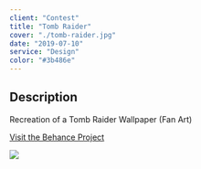 ```yaml
---
client: "Contest"
title: "Tomb Raider"
cover: "./tomb-raider.jpg"
date: "2019-07-10"
service: "Design"
color: "#3b486e"
---
```


## Description

Recreation of a Tomb Raider Wallpaper (Fan Art)

[Visit the Behance Project](https://www.behance.net/gallery/43907099/Tomb-Raider)

![](./tomb-raider.jpg)
